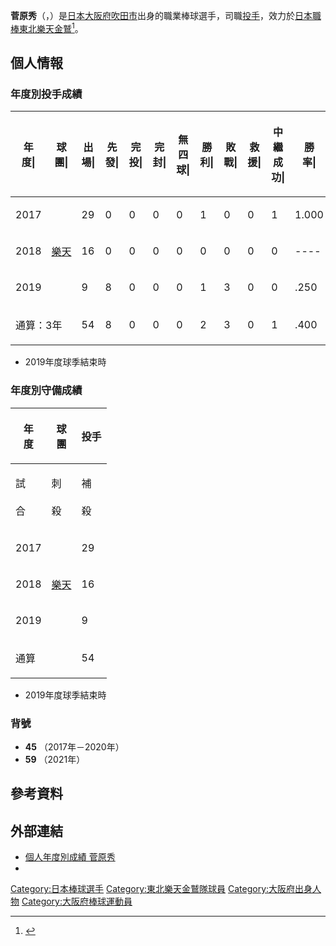 {{Infobox NPB player|
|name=菅原秀|
|image=S_sugahara20170803.jpg|
|width=300|
|position=投手|
|team=|
|number=|
|bats=左|
|throws=右|
|birthdate={{birth_date_and_age|1994|4|5|mf=y}}|
|birthplace={{JPN}}[[大阪府|大阪府]][[吹田市|吹田市]]|
|debutdate=8月13日
|debutyear=2009年
|debutteam=東北樂天金鷲
|statyear=2021年球季
|stat1label=勝投－敗投
|stat1value=2－3
|stat2label=中繼－救援
|stat2value=1－0
|stat3label=三振－四壞
|stat3value=64－55
|stat4label=防禦率
|stat4value=5.60
|teams=<nowiki></nowiki> 
* 福井工業大學附屬福井高等學校
* 大阪體育大學
* [[東北樂天金鷲|東北樂天金鷲]](2009年－2021年)
}}

'''菅原秀'''（{{jpn|j=菅原 秀|hg=すがはら しゅう|rm=Sugahara Shu}}，{{bd|1994年|4月5日||catIdx=Sugahara, Shu}}）是[[日本|日本]][[大阪府|大阪府]][[吹田市|吹田市]]出身的職業棒球選手，司職[[投手|投手]]，效力於[[日本職棒|日本職棒]][[東北樂天金鷲|東北樂天金鷲]]<ref>{{cite web |url=https://www.daily.co.jp/baseball/2016/11/12/0009661011.shtml |title=楽天４位の菅原がタイブレークで散る |publisher=daily |date=2016-11-12 |access-date=2020-10-31 |archive-date=2020-11-07 |archive-url=https://web.archive.org/web/20201107100915/https://www.daily.co.jp/baseball/2016/11/12/0009661011.shtml |dead-url=no }}</ref>。

== 個人情報 ==
=== 年度別投手成績 ===
{| class="wikitable" style="text-align:right; font-size:small"
|-bgcolor="#efefef"
!年<br>度|!!球<br>團|!!出<br>場|!!先<br>發|!!完<br>投|!!完<br>封|!!無<br>四<br>球|!!勝<br>利|!!敗<br>戰|!!救<br>援|!!中<br>繼<br>成<br>功|!!勝<br>率|!!打<br>者|!!投<br>球<br>局<br>數|!!被<br>安<br>打|!!被<br>全<br>壘<br>打|!!保<br>送|!!敬<br>遠|!!觸<br>身<br>球|!!三<br>振<br>數|!!暴<br>投|!!犯<br>規|!!失分|!!自<br>責<br>分|!!防<br>禦<br>率|!!WHIP
|-
|style="text-align:center;"|2017
|rowspan="3" style="text-align: center; white-space: nowrap;"|[[東北樂天金鷲|樂天]]
|29||0||0||0||0||1||0||0||1||1.000||136||28.2||33||2||17||0||1||26||5||0||17||16||5.02||1.74
|-
|style="text-align:center;"|2018
|16||0||0||0||0||0||0||0||0||----||101||23.1||22||5||13||0||0||17||0||0||20||19||7.33||1.50
|-
|style="text-align: center;"|2019
|9||8||0||0||0||1||3||0||0||.250||160||35.1||35||1||20||0||4||21||2||1||19||16||4.08||1.56
|-
!colspan="2"|通算：3年
|54||8||0||0||0||2||3||0||1||.400||397||87.1||90||8||50||0||5||64||7||1||56||51||5.26||1.60
|}
* 2019年度球季結束時

=== 年度別守備成績 ===
{| class="wikitable" style="text-align: right; font-size: small; border-collapse:collapse; padding: 1px;"
!rowspan="2"|年<br />度!!rowspan="2"|球<br />團!!colspan="10"|投手
|-style="line-height:1.25em;"
!試<br /><br />合!!刺<br /><br />殺!!補<br /><br />殺!!失<br /><br />誤!!雙<br /><br />殺!!守<br />備<br />率
|-
|style="text-align: center;"|2017
|rowspan="3" style="text-align: center; white-space: nowrap;"|[[東北樂天金鷲|樂天]]
|29||4||4||1||0||.889
|-
|style="text-align:center;"|2018
|16||3||2||0||0||1.000
|-
|style="text-align:center;"|2019
|9||0||5||1||0||.833
|-
!colspan="2"|通算
|54||7||11||2||0||.900
|}
* 2019年度球季結束時

=== 背號 ===
* '''45''' （2017年－2020年）
* '''59''' （2021年）

== 參考資料 ==
{{reflist}}

== 外部連結 ==
* [https://npb.jp/bis/players/81985134.html 個人年度別成績 菅原秀] {{Wayback|url=https://npb.jp/bis/players/81985134.html |date=20210422060108 }} {{ja icon}} 
* {{Baseballstats|brm=sugaha000shu}}

{{DEFAULTSORT:Sugahara, Shu}}
[[Category:日本棒球選手|Category:日本棒球選手]]
[[Category:東北樂天金鷲隊球員|Category:東北樂天金鷲隊球員]]
[[Category:大阪府出身人物|Category:大阪府出身人物]]
[[Category:大阪府棒球運動員|Category:大阪府棒球運動員]]